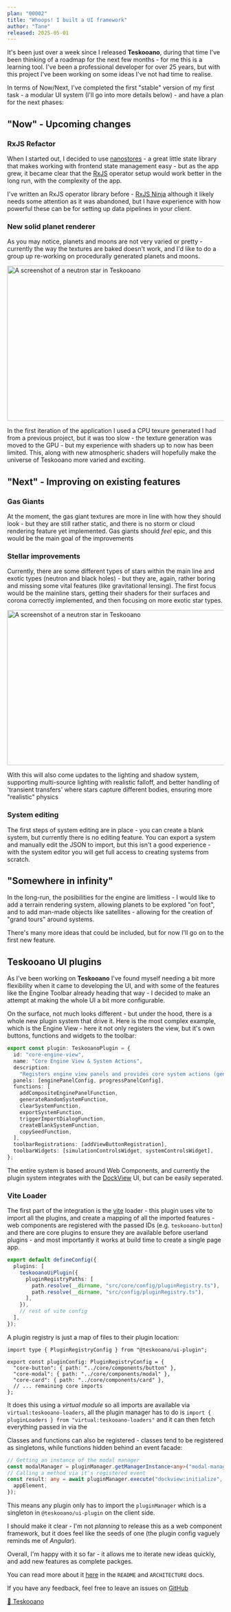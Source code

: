 ```yaml
---
plan: "00002"
title: "Whoops! I built a UI framework"
author: "Tane"
released: 2025-05-01
---
```



It's been just over a week since I released **Teskooano**, during that time I've been thinking of a roadmap
for the next few months - for me this is a learning tool. I've been a professional developer for over 25 years, but with this project I've been working on some ideas I've not had time to realise.

In terms of Now/Next, I've completed the first "stable" version of my first task - a modular UI system (I'll go into more details below) - and have a plan for the next phases:

## "Now" - Upcoming changes

### RxJS Refactor

When I started out, I decided to use [nanostores](https://github.com/nanostores/nanostores) - a great little state library that makes working with frontend state management easy - but as the app grew, it became clear that the [RxJS](https://rxjs.dev/) operator setup would work better in the long run, with the complexity of the app.

I've written an RxJS operator library before - [RxJS Ninja](https://rxjs-ninja.tane.dev/) although it likely needs some attention as it was abandoned, but I have experience with how powerful these can be for setting up data pipelines in your client.

### New solid planet renderer

As you may notice, planets and moons are not very varied or pretty - currently the way the textures are baked doesn't work, and I'd like to do a group up re-working on procedurally generated planets and moons.

<Image
  src="/plan/00002/lava-planet.png"
  alt="A screenshot of a neutron star in Teskooano"
  width="720"
  height="360"
/>

In the first iteration of the application I used a CPU texure generated I had from a previous project, but it was too slow - the texture generation was moved to the GPU - but my experience with shaders up to now has been limited. This, along with new atmospheric shaders will hopefully make the universe of Teskooano more varied and exciting.

## "Next" - Improving on existing features

### Gas Giants

At the moment, the gas giant textures are more in line with how they should look - but they are still rather static, and there is no storm or cloud rendering feature yet implemented. Gas giants should _feel_ epic, and this would be the main goal of the improvements

### Stellar improvements

Currently, there are some different types of stars within the main line and exotic types (neutron and black holes) - but they are, again, rather boring and missing some vital features (like gravitational lensing). The first focus would be the mainline stars, getting their shaders for their surfaces and corona correctly implemented, and then focusing on more exotic star types.

<Image
  src="/plan/00002/neutron-star.png"
  alt="A screenshot of a neutron star in Teskooano"
  width="720"
  height="360"
/>

With this will also come updates to the lighting and shadow system, supporting multi-source lighting with realistic falloff, and better handling of 'transient transfers' where stars capture different bodies, ensuring more "realistic" physics

### System editing

The first steps of system editing are in place - you can create a blank system, but currently there is no editing feature. You can export a system and manually edit the JSON to import, but this isn't a good experience - with the system editor you will get full access to creating systems from scratch.

## "Somewhere in infinity"

In the long-run, the posibilities for the engine are limitless - I would like to add a terrain rendering system, allowing planets to be explored "on foot", and to add man-made objects like satellites - allowing for the creation of "grand tours" around systems.

There's many more ideas that could be included, but for now I'll go on to the first new feature.

## Teskooano UI plugins

As I've been working on **Teskooano** I've found myself needing a bit more flexibility when it came to developing the UI, and with some of the features like the Engine Toolbar already heading that way - I decided to make an attempt at making the whole UI a bit more configurable.

On the surface, not much looks different - but under the hood, there is a whole new plugin system that drive it. Here is the most complex example, which is the Engine View - here it not only registers the view, but it's own buttons, functions and widgets to the toolbar:

```typescript
export const plugin: TeskooanoPlugin = {
  id: "core-engine-view",
  name: "Core Engine View & System Actions",
  description:
    "Registers engine view panels and provides core system actions (generate, import, export, clear, etc.).",
  panels: [enginePanelConfig, progressPanelConfig],
  functions: [
    addCompositeEnginePanelFunction,
    generateRandomSystemFunction,
    clearSystemFunction,
    exportSystemFunction,
    triggerImportDialogFunction,
    createBlankSystemFunction,
    copySeedFunction,
  ],
  toolbarRegistrations: [addViewButtonRegistration],
  toolbarWidgets: [simulationControlsWidget, systemControlsWidget],
};
```

The entire system is based around Web Components, and currently the plugin system integrates with the [DockView](https://dockview.dev/) UI, but can be easily seperated.

### Vite Loader

The first part of the integration is the [vite](https://vite.dev) loader - this plugin uses vite to import all the plugins, and create a mapping of all the imported features - web components are registered with the passed IDs (e.g. `teskooano-button`) and there are core plugins to ensure they are available before userland plugins - and most importantly it works at build time to create a single page app.

```ts
export default defineConfig({
  plugins: [
    teskooanoUiPlugin({
      pluginRegistryPaths: [
        path.resolve(__dirname, "src/core/config/pluginRegistry.ts"),
        path.resolve(__dirname, "src/config/pluginRegistry.ts"),
      ],
    }),
    // rest of vite config
  ],
});
```

A plugin registry is just a map of files to their plugin location:

```
import type { PluginRegistryConfig } from "@teskooano/ui-plugin";

export const pluginConfig: PluginRegistryConfig = {
  "core-button": { path: "../core/components/button" },
  "core-modal": { path: "../core/components/modal" },
  "core-card": { path: "../core/components/card" },
  // ... remaining core imports
};
```

It does this using a _virtual module_ so all imports are available via `virtual:teskooano-loaders`, all the plugin manager has to do is `import { pluginLoaders } from "virtual:teskooano-loaders"` and it can then fetch everything passed in via the

Classes and functions can also be registered - classes tend to be registered as singletons, while functions hidden behind an event facade:

```ts
// Getting an instance of the modal manager
const modalManager = pluginManager.getManagerInstance<any>("modal-manager");
// Calling a method via it's registered event
const result: any = await pluginManager.execute("dockview:initialize", {
  appElement,
});
```

This means any plugin only has to import the `pluginManager` which is a singleton in `@teskooano/ui-plugin` on the client side.

I should make it clear - I'm not _planning_ to release this as a web component framework, but it does feel like the seeds of one (the plugin config vaguely reminds me of _Angular_).

Overall, I'm happy with it so far - it allows me to iterate new ideas quickly, and add new features as complete packges.

You can read more about it [here](https://github.com/tanepiper/teskooano/tree/main/packages/app/ui-plugin) in the `README` and `ARCHITECTURE` docs.

If you have any feedback, feel free to leave an issues on [GitHub](https://github.com/tanepiper/teskooano)

[🔭 Teskooano](https://teskooano.space/teskooano)
